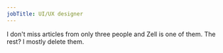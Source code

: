 ```yaml
---
jobTitle: UI/UX designer
---
```


I don't miss articles from only three people and Zell is one of them. The rest? I mostly delete them.
